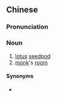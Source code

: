 {{also|莲房}}
==Chinese==
{{zh-forms|s=莲房}}

===Pronunciation===
{{zh-pron
|m=liánfáng
|cat=n
}}

===Noun===
{{zh-noun}}

# [[lotus]] [[seedpod]]
# [[monk]]'s [[room]]

====Synonyms====
* {{zh-l|莲蓬|tr=liánpéng}}